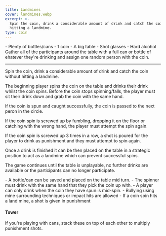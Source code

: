 ```yaml
---
title: Landmines
cover: landmines.webp
excerpt: >-
  Spin the coin, drink a considerable amount of drink and catch the coin without
  hitting a landmine.
type: coin
---
```


<GameHero
  cover="/images/landmines.webp"
  alt="Landmines"
/>

<GameSection title="Equipment" icon="/images/liquor.webp">
-   Plenty of bottles/cans
-   1 coin
-   A big table
-   Shot glasses
-   Hard alcohol
</GameSection>

<GameSection title="Setup" icon="/images/settings.webp">
Gather all of the participants around the table with a full can or bottle of ehatever they're drinking and assign one random person with the coin.

* * *
</GameSection>

<GameSection title="Aim of the Game" icon="/images/target.webp">
<p>Spin the coin, drink a considerable amount of drink and catch the coin without hitting a landmine.</p>
</GameSection>

<GameSection title="How to Play" icon="/images/question.webp">
The beginning player spins the coin on the table and drinks their drink whilst the coin spins. Before the coin stops spinning/falls, the player must sit their drink down and grab the coin with the same hand.

If the coin is spun and caught successfully, the coin is passed to the next peron in the circle.

If the coin spin is screwed up by fumbling, dropping it on the floor or catching with the wrong hand, the player must attempt the spin again.

If the coin spin is screwed up 3 times in a row, a shot is poured for the player to drink as punishment and they must attempt to spin again.

Once a drink is finished it can be then placed on the table in a strategic position to act as a landmine which can prevent successful spins.

The game continues until the table is unplayable, no further drinks are available or the participants can no longer participate.
</GameSection>

<GameSection title="Rules" icon="/images/rules.webp">
-   A bottle/can can be saved and placed on the table mid turn.
-   The spinner must drink with the same hand that they pick the coin up with.
-   A player can only drink when the coin they have spun is mid-spin.
-   Bullying using mine surrounding techniques or impact hits are allowed
-   If a coin spin hits a land mine, a shot is given in punishment
</GameSection>

<GameSection title="Special Edition" icon="/images/special.webp">

<h4>Tower</h4>

<p>If you're playing with cans, stack these on top of each other to multiply punishment shots.</p>
</GameSection>

<ShareButtons title="Landmines" />

<FeedbackCard>
</FeedbackCard>
